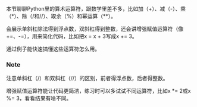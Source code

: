 本节聊聊Python里的算术运算符，跟数学里差不多，比如加（+）、减（-）、乘（*）、除（/和//）、取余（%）和幂运算（**）。

会展示单斜杠除法得到浮点数，双斜杠得到整数，还会讲增强赋值运算符（像+=、-=），用来简化代码，比如把x = x + 3写成x += 3。

通过例子能快速搞懂这些运算符怎么用。

### Note
注意单斜杠（/）和双斜杠（//）的区别，前者得浮点数，后者得整数。

增强赋值运算符能让代码更简洁，练习时可以多试试不同运算符，比如x *= 2或x %= 3，看看结果有啥不同。

